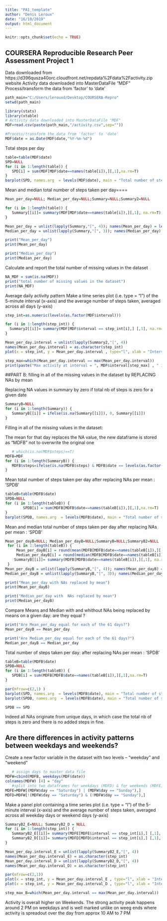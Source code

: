 ```yaml
---
title: "PA1_template" 
author: "Denis Leroux"
date: "16/10/2019"
output: html_document
---
```


```r
knitr::opts_chunk$set(echo = TRUE)
```

## COURSERA Reproducible Research Peer Assessment Project 1

Data downloaded from https://d396qusza40orc.cloudfront.net/repdata%2Fdata%2Factivity.zip website
Activity data downloaded into MasterDataFile "MDF"
Process/transform the data from 'factor' to 'date'


```r
path_main="C:/Users/lerouxd/Desktop/COURSERA-Repro"
setwd(path_main)

library(stats)
library(xtable)
# Activity data downloaded into MasterDataFile "MDF"
MDF=read.csv(paste(path_main,"/activity.csv",sep=""))

#Process/transform the data from 'factor' to 'date'
MDF$date = as.Date(MDF$date,"%Y-%m-%d")
```

Total steps per day
```r
table=table(MDF$date)
SPD=NULL
for (i in 1:length(table)) {
   SPD[i] = sum(MDF[MDF$date==names(table[i]),][,1],na.rm=T)    
}
barplot(SPD, names.arg  = levels(MDF$date), main = "Total number of steps taken per day", xlab = "Total Steps",las=2 , cex.names=0.5)
```


Mean and median total number of steps taken per day====

```r
Mean_per_day=NULL; Median_per_day=NULL;Summary=NULL;Summary2=NULL

for (i in 1:length(table)) {
   Summary[[i]]= summary(MDF[MDF$date==names(table[i]),][,1], na.rm=T)
}

Mean_per_day = unlist(lapply(Summary,"[", 4)); names(Mean_per_day) = levels(MDF$date)
Median_per_day = unlist(lapply(Summary,"[", 3)); names(Median_per_day) = levels(MDF$date)

print("Mean_per_day")
print(Mean_per_day)

print("Median_per_day")
print(Median_per_day)

```


Calculate and report the total number of missing values in the dataset

```r
NA_MDF = sum(is.na(MDF))
print("total number of missing values in the dataset")
print(NA_MDF)
```


Average daily activity pattern
Make a time series plot (i.e. type = "l") of the 5-minute interval (x-axis) and the average number of steps taken, averaged across all days (y-axis)

```r
step_int=as.numeric(levels(as.factor(MDF$interval)))

for (i in 1:length(step_int)) {
  Summary2[[i]]= summary(MDF[MDF$interval == step_int[i],] [,1], na.rm=T)
}

Mean_per_day.interval = unlist(lapply(Summary2,"[", 4))
names(Mean_per_day.interval) = as.character(step_int)
plot(x = step_int, y = Mean_per_day.interval , type="l", xlab = "Interval", ylab = "Mean number of steps per day & interval", main = "Mean nb. of steps par interval ovar all days")

step_max=which(Mean_per_day.interval == max(Mean_per_day.interval))
print(paste("Max activity at interval = ", MDF$interval[step_max] , " interval, which corresponds to ", round(step_max/12, 1), "hours", sep=""))
```

##PART B:  filling in all of the missing values in the dataset by REPLACING NAs by mean

Replacing NA values in summary by zero if total nb of steps is zero for a given date
```r
SummaryB=NULL
for (i in 1:length(Summary)) {
   SummaryB[[i]] = ifelse(is.na(Summary[[i]]), 0, Summary[[i]])
}
```

Filling in all of the missing values in the dataset:

The mean for that day replaces the NA value, the new dataframe is stored as "MDFB" not to overwrite the original one
  
```r
   # which(is.na(MDF$steps)==T)
MDFB=MDF
for (i in 1:length(SummaryB)) {
   MDFB$steps=ifelse(is.na(MDFB$steps) & MDFB$date == levels(as.factor(MDFB$date))[i], SummaryB[[i]] [4], MDFB$steps)
}
```
  

Mean total number of steps taken per day after replacing NAs per mean : 'SPDB'
```r
tableB=table(MDFB$date)
SPDB=NULL
for (i in 1:length(tableB)) {
        SPDB[i] = sum(MDFB[MDFB$date==names(tableB[i]),][,1],na.rm=T)    
}
barplot(SPDB, names.arg  = levels(MDFB$date), main = "Total number of steps taken per day (NA replaced)", xlab = "Total Steps",las=2 , cex.names=0.5)
```

Mean and median total number of steps taken per day  after replacing NAs per mean : 'SPDB'
```r
Mean_per_dayB=NULL; Median_per_dayB=NULL;SummaryB=NULL;SummaryB2=NULL
 for (i in 1:length(tableB)) {
     Mean_per_dayB[i] = round(mean(MDFB[MDFB$date==names(tableB[i]),][,1], na.rm=T),2) 
     Median_per_dayB[i] = round(median(MDFB[MDFB$date==names(tableB[i]),][,1], na.rm=TRUE),2) 
    SummaryB[[i]]= summary(MDFB[MDFB$date==names(tableB[i]),][,1], na.rm=T)
 }
Mean_per_dayB = unlist(lapply(SummaryB,"[", 4)); names(Mean_per_dayB) = levels(MDFB$date)
Median_per_dayB = unlist(lapply(SummaryB,"[", 3)); names(Median_per_dayB) = levels(MDFB$date)

print("Mean_per_day with NAs replaced by mean")
print(Mean_per_dayB)

print("Median_per_day with  NAs replaced by mean")
print(Median_per_dayB)
```

Compare Means and Median with and whithout NAs being replaced by means on a given day: are they equal ?
```r
print("Are Mean_per_day equal for each of the 61 days?")
Mean_per_dayB == Mean_per_day

print("Are Medium_per_day equal for each of the 61 days?")
Median_per_dayB == Median_per_day

```


Total number of steps taken per day: after replacing NAs per mean : 'SPDB'
```r
tableB=table(MDFB$date)
SPDB=NULL
for (i in 1:length(tableB)) {
   SPDB[i] = sum(MDFB[MDFB$date==names(tableB[i]),][,1],na.rm=T)    
}

par(mfrow=c(2,1) )
barplot(SPD, names.arg  = levels(MDFB$date), main = "Total number of steps taken per day (without NA replacement)", xlab = "Total Steps",las=2 , cex.names=0.5, cex.main=0.6)
barplot(SPDB, names.arg  = levels(MDFB$date), main = "Total number of steps taken per day (with NA replacement with mean at a given day)", xlab = "Total Steps",las=2 , cex.names=0.5, cex.main=0.6)

SPDB == SPD

```

Indeed all NAs originate from unique days, in which case the total nb of steps is zero and there is no added steps in fine. 

## Are there differences in activity patterns between weekdays and weekends?

Create a new factor variable in the dataset with two levels – “weekday”
and “weekend”

```r
   # assign days to master data file
MDFW=cbind(MDFB, weekdays(MDF$date))
colnames(MDFW) [4] = "day"
   #split into two dataframes for weekdays (MDFD) & for weekends (MDFE))
MDFE=MDFW[(MDFW$day == "Saturday") | (MDFW$day == "Sunday"),]
MDFD=MDFW[!(MDFW$day == "Saturday") & (!MDFW$day == "Sunday"),]
```


Make a panel plot containing a time series plot (i.e. type = "l") of the 5-minute interval (x-axis) and the average number of steps taken, averaged across all weekday days or weekend days (y-axis)
```r
SummaryB2_E=NULL; SummaryB2_D = NULL 
for (i in 1:length(step_int)) {
   SummaryB2_E[[i]]= summary(MDFE[MDFE$interval == step_int[i],] [,1], na.rm=T)
   SummaryB2_D[[i]]= summary(MDFD[MDFD$interval == step_int[i],] [,1], na.rm=T)
}

Mean_per_day.interval_E = unlist(lapply(SummaryB2_E,"[", 4))
names(Mean_per_day.interval_E) = as.character(step_int)
Mean_per_day.interval_D = unlist(lapply(SummaryB2_D,"[", 4))
names(Mean_per_day.interval_D) = as.character(step_int)

par(mfrow=c(2,1))
plot(x = step_int, y = Mean_per_day.interval_E , type="l", xlab = "Interval", ylab = "Mean number of steps", main = "Mean number of steps per day & interval on Weekends",cex.main=0.6, cex.lab= 0.6, ylim=c(0,200))
plot(x = step_int, y = Mean_per_day.interval_D , type="l", xlab = "Interval", ylab = "Mean number of steps", main = "Mean nb. of steps par interval over all days on weekdays",cex.main=0.6, cex.lab= 0.6,  ylim=c(0,200))

step_max_B=which(Mean_per_day.interval == max(Mean_per_day.interval))
```

Activity is overall higher on Weekends. The strong activity peak happens around 2 PM  on weekdays and is well marked unlike on weeg ends where activity is spreadout over the day from approx 10 AM to 7 PM



